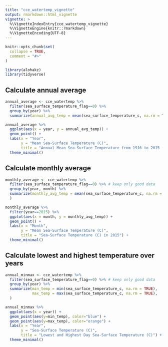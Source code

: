 ```yaml
---
title: "cce_watertemp_vignette"
output: rmarkdown::html_vignette
vignette: >
  %\VignetteIndexEntry{cce_watertemp_vignette}
  %\VignetteEngine{knitr::rmarkdown}
  %\VignetteEncoding{UTF-8}
---
```


```r
knitr::opts_chunk$set(
  collapse = TRUE,
  comment = "#>"
)
```

```r
library(alohakz)
library(tidyverse)
```

## Calculate annual average 

```r
annual_average <- cce_watertemp %>%
  filter(sea_surface_temperature_flag==0) %>%
  group_by(year) %>%
  summarize(annual_avg_temp = mean(sea_surface_temperature_c, na.rm = TRUE))
```

```r
annual_average %>%
  ggplot(aes(x = year, y = annual_avg_temp)) +
  geom_point() +
  labs(x = "Year",
       y = "Mean Sea-Surface Temperature (C)",
       title = "Annual Mean Sea-Surface Temperature from 1916 to 2015 (C)") +
  theme_minimal()
```
## Calculate monthly average 

```r
monthly_average <- cce_watertemp %>%
  filter(sea_surface_temperature_flag==0) %>% # keep only good data
  group_by(year, month) %>%
  summarize(monthly_avg_temp = mean(sea_surface_temperature_c, na.rm = TRUE),
  )
```

```r
monthly_average %>%
  filter(year==2015) %>%
  ggplot(aes(x = month, y = monthly_avg_temp)) +
  geom_point() +
  labs(x = "Month",
       y = "Mean Sea-Surface Temperature (C)",
       title = "Sea-Surface Temperature (C) in 2015") +
  theme_minimal()
```
## Calculate lowest and highest temperature over years 

```r
annual_minmax <- cce_watertemp %>%
  filter(sea_surface_temperature_flag==0) %>% # keep only good data
  group_by(year) %>%
  summarize(min_temp = min(sea_surface_temperature_c, na.rm = TRUE),
            max_temp = max(sea_surface_temperature_c, na.rm = TRUE),
  )
```
```r
annual_minmax %>%
  ggplot(aes(x = year)) +
  geom_point(aes(y=min_temp), color="blue") +
  geom_point(aes(y=max_temp), color="orange") +
  labs(x = "Year",
       y = "Sea-Surface Temperature (C)",
       title = "Lowest and Highest Day Sea-Surface Temperature (C)") +
  theme_minimal()
```


